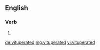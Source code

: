 ==English==

===Verb===
{{head|en|verb form}}

# {{en-past of|vituperate}}

[[de:vituperated]]
[[mg:vituperated]]
[[vi:vituperated]]